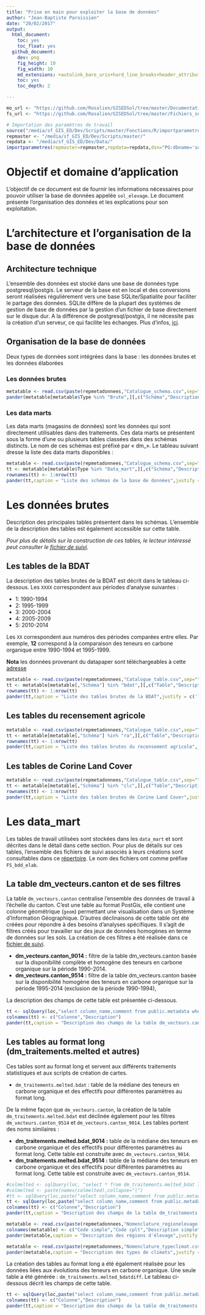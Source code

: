 ```yaml
---
title: "Prise en main pour exploiter la base de données"
author: "Jean-Baptiste Paroissien"
date: "20/02/2017"
output:
  html_document:
    toc: yes
    toc_float: yes
  github_document:
    dev: png
    fig_height: 10
    fig_width: 10
    md_extensions: +autolink_bare_uris+hard_line_breaks+header_attributes+line_blocks+table_captions
    toc: yes
    toc_depth: 2

---
```


```r
mo_url <- "https://github.com/Rosalien/GISEDSol/tree/master/Documentation/Modes_operatoires/"
fs_url <- "https://github.com/Rosalien/GISEDSol/tree/master/Fichiers_suivis/"
```

```r
# Importation des paramètres de travail
source("/media/sf_GIS_ED/Dev/Scripts/master/Fonctions/R/importparametres.R")
repmaster <- "/media/sf_GIS_ED/Dev/Scripts/master/"
repdata <- "/media/sf_GIS_ED/Dev/Data/"
importparametres(repmaster=repmaster,repdata=repdata,dsn="PG:dbname='sol_elevage' host='localhost' port='5432' user='jb'")
```

# Objectif et domaine d'application

L'objectif de ce document est de fournir les informations nécessaires pour pouvoir utiliser la base de données appelée `sol_elevage`. Le document présente l'organisation des données et les explications pour son exploitation.

# L'architecture et l'organisation de la base de données

## Architecture technique

L'ensemble des données est stocké dans une base de données type postgresql/postgis. Le serveur de la base est en local et des conversions seront réalisées régulièrement vers une base SQLite/Spatialite pour faciliter le partage des données. SQLite diffère de la plupart des systèmes de gestion de base de données par la gestion d'un fichier de base directement sur le disque dur. A la différence de postgresql/postgis, il ne nécessite pas la création d'un serveur, ce qui facilite les échanges. Plus d'infos, [ici](http://www.developpez.com/actu/94614/Un-developpeur-evoque-cinq-raisons-pour-vous-faire-utiliser-SQLite-en-2016-que-pensez-vous-de-ses-arguments/).

## Organisation de la base de données

Deux types de données sont intégrées dans la base : les données brutes et les données élaborées

### Les données brutes

```r
metatable <- read.csv(paste(repmetadonnees,"Catalogue_schema.csv",sep=""),sep=";")
pander(metatable[metatable$Type %in% "Brute",][,c("Schéma","Description")],caption = "Liste des schémas de la base de données",justify = c('left', 'left'))
```

### Les data marts

Les data marts (magasins de données) sont les données qui sont directement utilisables dans des traitements. Ces data marts se présentent sous la forme d'une ou plusieurs tables classées dans des schémas distincts. Le nom de ces schémas est préfixé par « dm_». Le tableau suivant dresse la liste des data marts disponibles :

```r
metatable <- read.csv(paste(repmetadonnees,"Catalogue_schema.csv",sep=""),sep=";")
tt <- metatable[metatable$Type %in% "Data_mart",][,c("Schéma","Description")][,1:2]
rownames(tt) <- 1:nrow(tt)
pander(tt,caption = "Liste des schémas de la base de données",justify = c('left', 'left'),include.rownames = FALSE)
```

# Les données brutes

Description des principales tables présentent dans les schémas. L'ensemble de la description des tables est également accessible sur cette table.

*Pour plus de détails sur la construction de ces tables, le lecteur intéressé peut consulter le [fichier de suivi](`r fs_url`BDD/Suivis/FS_bdd_Brute.Rmd).*

## Les tables de la BDAT

La description des tables brutes de la BDAT est décrit dans le tableau ci-dessous. Les `XXXX` correspondent aux périodes d'analyse suivantes :

- 1: 1990-1994
- 2: 1995-1999
- 3: 2000-2004
- 4: 2005-2009
- 5: 2010-2014

Les `XX` correspondent aux numéros des périodes comparées entre elles. Par exemple, **12** correspond à la comparaison des teneurs en carbone organique entre 1990-1994 et 1995-1999.

**Nota** les données provenant du datapaper sont téléchargeables à cette [adresse](http://www.gissol.fr/wp-content/uploads/2015/04/bdat.zip)

```r
metatable <- read.csv(paste(repmetadonnees,"Catalogue_table.csv",sep=""),sep=";")
tt <- metatable[metatable[,"Schéma"] %in% "bdat",][,c("Table","Description")][,1:2]
rownames(tt) <- 1:nrow(tt)
pander(tt,caption = "Liste des tables brutes de la BDAT",justify = c('left', 'left'),split.cells = c("35%", "65%"),use.hyphening = TRUE)
```

## Les tables du recensement agricole

```r
metatable <- read.csv(paste(repmetadonnees,"Catalogue_table.csv",sep=""),sep=";")
tt <- metatable[metatable[,"Schéma"] %in% "ra",][,c("Table","Description")][,1:2]
rownames(tt) <- 1:nrow(tt)
pander(tt,caption = "Liste des tables brutes du recensement agricole",justify = c('left', 'left'),split.cells = c("30%", "70%"),use.hyphening = TRUE)
```

## Les tables de Corine Land Cover

```r
metatable <- read.csv(paste(repmetadonnees,"Catalogue_table.csv",sep=""),sep=";")
tt <- metatable[metatable[,"Schéma"] %in% "clc",][,c("Table","Description")][,1:2]
rownames(tt) <- 1:nrow(tt)
pander(tt,caption = "Liste des tables brutes de Corine Land Cover",justify = c('left', 'left'),split.cells = c("30%", "70%"),use.hyphening = TRUE)
```

# Les data_mart

Les tables de travail utilisées sont stockées dans les `data_mart` et sont décrites dans le détail dans cette section. Pour plus de détails sur ces tables, l'ensemble des fichiers de suivi associés à leurs créations sont consultables dans ce [répertoire](`r fs_url`BDD/Suivis/). Le nom des fichiers ont comme préfixe `FS_bdd_elab`.

## La table dm_vecteurs.canton et de ses filtres

La table `dm_vecteurs.canton` centralise l'ensemble des données de travail à l'échelle du canton. C'est une table au format PostGis, elle contient une colonne géométrique (`geom`) permettant une visualisation dans un Système d'Information Géographique.
D'autres déclinaisons de cette table ont été créées pour répondre à des besoins d'analyses spécifiques. Il s'agit de filtres créés pour travailler sur des jeux de données homogènes en terme de données sur les sols. La création de ces filtres a été réalisée dans ce [fichier de suivi](`r fs_url`BDD/Suivis/FS_bdd_elab_bdat.Rmd). 

- **dm_vecteurs.canton_9014 :** filtre de la table dm_vecteurs.canton basée sur la disponibilité complète et homogène des teneurs en carbone organique sur la période 1990-2014.
- **dm_vecteurs.canton_9514 :** filtre de la table dm_vecteurs.canton basée sur la disponibilité homogène des teneurs en carbone organique sur la période 1995-2014 (exclusion de la période 1990-1994),

La description des champs de cette table est présentée ci-dessous. 

```r
tt <- sqlQuery(loc,"select column_name,comment from public.metadata where table_name like 'canton' and comment is not null")
colnames(tt) <- c("Colonne","Description")
pander(tt,caption = "Description des champs de la table dm_vecteurs.canton",justify = c('left', 'left'),split.cells = c("35%", "65%"),use.hyphening = TRUE)
```

## Les tables au format long (dm_traitements.melted et autres)

Ces tables sont au format long et servent aux différents traitements statistiques et aux scripts de création de cartes.

- `dm_traitements.melted.bdat` : table de la médiane des teneurs en carbone organique et des effectifs pour différentes paramètres au format long.

De la même façon que `dm_vecteurs.canton`, la création de la table `dm_traitements.melted.bdat` est déclinée également pour les filtres  `dm_vecteurs.canton_9514` et `dm_vecteurs.canton_9014`. Les tables portent des noms similaires :

- **dm_traitements.melted.bdat_9014 :** table de la médiane des teneurs en carbone organique et des effectifs pour différentes paramètres au format long. Cette table est construite avec `dm_vecteurs.canton_9014`.
- **dm_traitements.melted.bdat_9514 :** table de la médiane des teneurs en carbone organique et des effectifs pour différentes paramètres au format long. Cette table est construite avec `dm_vecteurs.canton_9514`.

```r
#colmelted <- sqlQuery(loc, "select * from dm_traitements.melted_bdat limit 1")
#colmelted <- paste(names(colmelted),collapse="|")
#tt <- sqlQuery(loc,paste("select column_name,comment from public.metadata where table_name like 'melted_bdat' and column_name similar to '",colmelted,"'",sep=""))
tt <- sqlQuery(loc,paste("select column_name,comment from public.metadata where table_name like 'melted_bdat' and comment is not null",sep=""))
colnames(tt) <- c("Colonne","Description")
pander(tt,caption = "Description des champs de la table dm_traitements.melted_bdat",justify = c('left', 'left'),split.cells = c("15%", "85%"),use.hyphening = TRUE)
```

```r
metatable <- read.csv(paste(repmetadonnees,"Nomenclature_regionelevage.csv",sep=""),sep=";")
colnames(metatable) <- c("Code simple","Code cplt","Description simple","Description cplt")
pander(metatable,caption = "Description des régions d'élevage",justify = c('left','left','left','left'),split.cells = c("0.05%","0.05%","4.9%","95%"),use.hyphening = TRUE,split.table = Inf)
```

```r
metatable <- read.csv(paste(repmetadonnees,"Nomenclature_typeclimat.csv",sep=""),sep=";")
pander(metatable,caption = "Description des types de climats",justify = c('left','left'),split.cells = c("40%","60%"),use.hyphening = TRUE)
```

La création des tables au format long a été également réalisée pour les données liées aux évolutions des teneurs en carbone organique. Une seule table a été générée : `dm_traitements.melted_bdatdiff`.
Le tableau ci-dessous décrit les champs de cette table.

```r
tt <- sqlQuery(loc,paste("select column_name,comment from public.metadata where table_name like 'melted_bdatdiff' and comment is not null",sep=""))
colnames(tt) <- c("Colonne","Description")
pander(tt,caption = "Description des champs de la table dm_traitements.melted_bdatdiff",justify = c('left', 'left'),split.cells = c("20%", "80%"),use.hyphening = TRUE)
```

